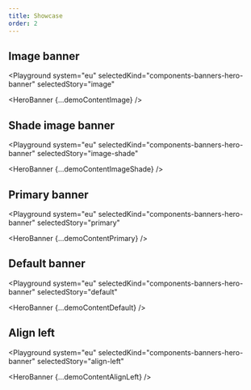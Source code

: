 ```yaml
---
title: Showcase
order: 2
---
```




## Image banner

<Playground
  system="eu"
  selectedKind="components-banners-hero-banner"
  selectedStory="image"
>
  <HeroBanner {...demoContentImage} />
</Playground>

## Shade image banner

<Playground
  system="eu"
  selectedKind="components-banners-hero-banner"
  selectedStory="image-shade"
>
  <HeroBanner {...demoContentImageShade} />
</Playground>

## Primary banner

<Playground
  system="eu"
  selectedKind="components-banners-hero-banner"
  selectedStory="primary"
>
  <HeroBanner {...demoContentPrimary} />
</Playground>

## Default banner

<Playground
  system="eu"
  selectedKind="components-banners-hero-banner"
  selectedStory="default"
>
  <HeroBanner {...demoContentDefault} />
</Playground>

## Align left

<Playground
  system="eu"
  selectedKind="components-banners-hero-banner"
  selectedStory="align-left"
>
  <HeroBanner {...demoContentAlignLeft} />
</Playground>
